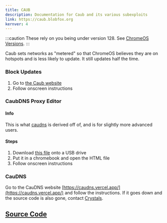 ```yaml
---
title: CAUB
description: Documentation for Caub and its various subexploits
link: https://caub.blobfox.org
kernver: 4
---
```



<PageHeader title={frontmatter.title} description={frontmatter.description} author={frontmatter.author} link={frontmatter.link} kernver={frontmatter.kernver} nolower={frontmatter.nolower}/>

:::caution
These rely on you being under version 128. See [ChromeOS Versions](/kajigs/crosver).
:::

Caub sets networks as "metered" so that ChromeOS believes they are on hotspots and is less likely to update. It still updates half the time.

### Block Updates

1. Go to [the Caub website](https://caub.blobfox.org/)
2. Follow onscreen instructions

### CaubDNS Proxy Editor

#### Info

This is what [caudns](/kajigs/caudns) is derived off of, and is for slightly more advanced users.

#### Steps

1. Download [this file](/assets/caubdns_editor.html) onto a USB drive
2. Put it in a chromebook and open the HTML file
3. Follow onscreen instructions
<div id="caudns">

### CauDNS

Go to the CauDNS website [https://caudns.vercel.app/](https://caudns.vercel.app/) and follow the instructions. If it goes down and the source code is also gone, contact [Crystals](https://omada.cafe/contact/crystals/).

## [Source Code](https://github.com/dragon731012/cauDNS)
</div>
